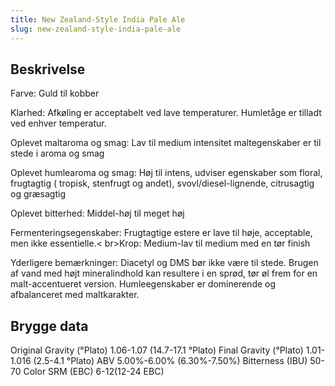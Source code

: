 ```yaml
---
title: New Zealand-Style India Pale Ale
slug: new-zealand-style-india-pale-ale
---
```


## Beskrivelse
Farve: Guld til kobber

Klarhed: Afkøling er acceptabelt ved lave temperaturer. Humletåge er tilladt ved enhver temperatur.

Oplevet maltaroma og smag: Lav til medium intensitet maltegenskaber er til stede i aroma og smag

Oplevet humlearoma og smag: Høj til intens, udviser egenskaber som floral, frugtagtig ( tropisk, stenfrugt og andet), svovl/diesel-lignende, citrusagtig og græsagtig

Oplevet bitterhed: Middel-høj til meget høj

Fermenteringsegenskaber: Frugtagtige estere er lave til høje, acceptable, men ikke essentielle.&lt; br&gt;Krop: Medium-lav til medium med en tør finish

Yderligere bemærkninger: Diacetyl og DMS bør ikke være til stede. Brugen af ​​vand med højt mineralindhold kan resultere i en sprød, tør øl frem for en malt-accentueret version. Humleegenskaber er dominerende og afbalanceret med maltkarakter.



## Brygge data
Original Gravity (°Plato) 1.06-1.07 (14.7-17.1 °Plato)
Final Gravity  (°Plato) 1.01-1.016 (2.5-4.1 °Plato)
ABV 5.00%-6.00% (6.30%-7.50%)
Bitterness (IBU) 50-70
Color SRM (EBC) 6-12(12-24 EBC)					

